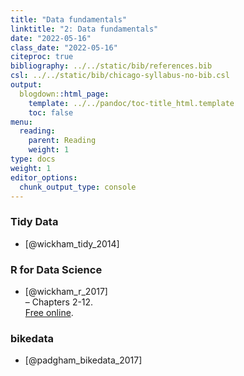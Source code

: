 ```yaml
---
title: "Data fundamentals"
linktitle: "2: Data fundamentals"
date: "2022-05-16"
class_date: "2022-05-16"
citeproc: true
bibliography: ../../static/bib/references.bib
csl: ../../static/bib/chicago-syllabus-no-bib.csl
output:
  blogdown::html_page:
    template: ../../pandoc/toc-title_html.template
    toc: false
menu:
  reading:
    parent: Reading
    weight: 1
type: docs
weight: 1
editor_options:
  chunk_output_type: console
---
```


### Tidy Data

- [@wickham_tidy_2014]

### R for Data Science

- [@wickham_r_2017]\
-- Chapters 2-12.\
[Free online](https://r4ds.had.co.nz/).

### bikedata

- [@padgham_bikedata_2017]

